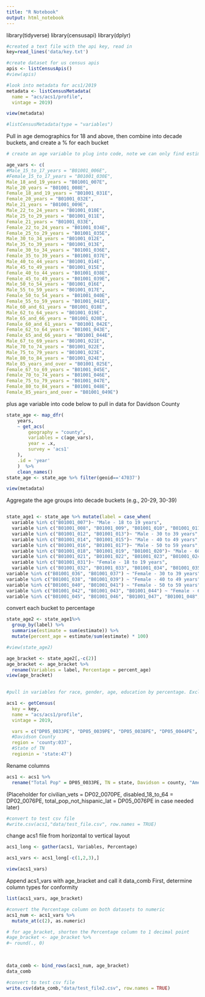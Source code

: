 ```yaml
---
title: "R Notebook"
output: html_notebook
---
```



library(tidyverse)
library(censusapi)
library(dplyr)

```r
#created a text file with the api key, read in
key=read_lines('data/key.txt')
```
```r
#create dataset for us census apis
apis <- listCensusApis()
#view(apis)
```
```r
#look into metadata for acs1/2019
metadata <- listCensusMetadata(
  name = "acs/acs1/profile",
  vintage = 2019)
```


```r
view(metadata)
```
```r
#listCensusMetadata(type = "variables")
```

Pull in age demographics for 18 and above, then combine into decade buckets, and create a % for each bucket
```r

# create an age variable to plug into code, note we can only find estimates and not percentages for age & sex

age_vars <- c(
#Male_15_to_17_years = "B01001_006E",
#Female_15_to_17_years = "B01001_030E",
Male_18_and_19_years = "B01001_007E",
Male_20_years = "B01001_008E",
Female_18_and_19_years = "B01001_031E",
Female_20_years = "B01001_032E",
Male_21_years = "B01001_009E",
Male_22_to_24_years = "B01001_010E",
Male_25_to_29_years = "B01001_011E",
Female_21_years = "B01001_033E",
Female_22_to_24_years = "B01001_034E",
Female_25_to_29_years = "B01001_035E",
Male_30_to_34_years = "B01001_012E",
Male_35_to_39_years = "B01001_013E",
Female_30_to_34_years = "B01001_036E",
Female_35_to_39_years = "B01001_037E",
Male_40_to_44_years = "B01001_014E",
Male_45_to_49_years = "B01001_015E",
Female_40_to_44_years = "B01001_038E",
Female_45_to_49_years = "B01001_039E",
Male_50_to_54_years = "B01001_016E",
Male_55_to_59_years = "B01001_017E",
Female_50_to_54_years = "B01001_040E",
Female_55_to_59_years = "B01001_041E",
Male_60_and_61_years = "B01001_018E",
Male_62_to_64_years = "B01001_019E",
Male_65_and_66_years = "B01001_020E",
Female_60_and_61_years = "B01001_042E",
Female_62_to_64_years = "B01001_043E",
Female_65_and_66_years = "B01001_044E",
Male_67_to_69_years = "B01001_021E",
Male_70_to_74_years = "B01001_022E",
Male_75_to_79_years = "B01001_023E",
Male_80_to_84_years = "B01001_024E",
Male_85_years_and_over = "B01001_025E",
Female_67_to_69_years = "B01001_045E",
Female_70_to_74_years = "B01001_046E",
Female_75_to_79_years = "B01001_047E",
Female_80_to_84_years = "B01001_048E",
Female_85_years_and_over = "B01001_049E")


```
plus age variable into code below to pull in data for Davidson County
```r
state_age <- map_dfr(
    years,
    ~ get_acs(
        geography = "county",
        variables = c(age_vars),
        year = .x,
        survey = 'acs1'
    ),
    .id = 'year'
    )  %>% 
    clean_names()
state_age <- state_age %>% filter(geoid=='47037')

view(metadata)
```

Aggregate the age groups into decade buckets (e.g., 20-29, 30-39) 
```r
```
```r
state_age1 <- state_age %>% mutate(label = case_when(
  variable %in% c("B01001_007")~ "Male - 18 to 19 years",
  variable %in% c("B01001_008", "B01001_009", "B01001_010", "B01001_011")~ "Male - 20 to 29 years",
  variable %in% c("B01001_012", "B01001_013")~ "Male - 30 to 39 years",
  variable %in% c("B01001_014", "B01001_015")~ "Male - 40 to 49 years",
  variable %in% c("B01001_016", "B01001_017")~ "Male - 50 to 59 years",
  variable %in% c("B01001_018", "B01001_019", "B01001_020")~ "Male - 60 to 66 years",
  variable %in% c("B01001_021", "B01001_022", "B01001_023", "B01001_024", "B01001_025")~ "Male - 67 and over", 
  variable %in% c("B01001_031")~ "Female - 18 to 19 years",
  variable %in% c("B01001_032", "B01001_033", "B01001_034", "B01001_035")~ "Female - 20 to 29 years",
variable %in% c("B01001_036", "B01001_037") ~ "Female - 30 to 39 years",
variable %in% c("B01001_038", "B01001_039") ~ "Female - 40 to 49 years",
variable %in% c("B01001_040", "B01001_041") ~ "Female - 50 to 59 years",
variable %in% c("B01001_042", "B01001_043", "B01001_044") ~ "Female - 60 to 66 years",
variable %in% c("B01001_045", "B01001_046", "B01001_047", "B01001_048", "B01001_049") ~ "Female - 67 and over"))


```
convert each bucket to percentage 
```r
state_age2 <- state_age1%>% 
  group_by(label) %>% 
  summarise(estimate = sum(estimate)) %>% 
  mutate(percent_age = estimate/sum(estimate) * 100)

#view(state_age2)


```


```r
age_bracket <- state_age2[,-c(2)]
age_bracket <- age_bracket %>% 
  rename(Variables = label, Percentage = percent_age)
view(age_bracket)
 
```

```r
#pull in variables for race, gender, age, education by percentage. Exclude #disability, veteran, sexual orientation (diff data source for sex orient)

acs1 <- getCensus(
  key = key,
  name = "acs/acs1/profile", 
  vintage = 2019,

  vars = c("DP05_0033PE", "DP05_0039PE", "DP05_0038PE", "DP05_0044PE", "DP05_0052PE","DP05_0037PE", "DP05_0035PE", "DP05_0027PE", "DP05_0026PE", "DP05_0071PE", "DP02_0060PE", "DP02_0067PE", "DP02_0063PE", "DP02_0064PE", "DP02_0065PE", "DP02_0066PE", "DP05_0057PE"),
  #Davidson County
  region = 'county:037', 
  #State of TN
  regionin = 'state:47') 

```
Rename columns
```r
acs1 <- acs1 %>% 
  rename("Total Pop" = DP05_0033PE, TN = state, Davidson = county, "American Indian and Alaska Native" = DP05_0039PE, Asian = DP05_0044PE, "Black or African American" = DP05_0038PE, "Native Hawaiian and Other Pacific Islander" = DP05_0052PE, "White Alone" = DP05_0037PE, "Hispanic or Latino" = DP05_0071PE, "Two or more races" = DP05_0035PE, "Male - 18 and over" = DP05_0026PE, "Female - 18 and over" = DP05_0027PE, "Less than 9th Grade" = DP02_0060PE, "High school graduate (includes equivalency)" = DP02_0067PE, "Some college, no degree" = DP02_0063PE, "Associate's degree" = DP02_0064PE, "Bachelor's degree" = DP02_0065PE, "Graduate/Professional Degree" = DP02_0066PE, "Other Race" = DP05_0057PE)
```
(Placeholder for civilian_vets = DP02_0070PE, disabled_18_to_64 = DP02_0076PE, total_pop_not_hispanic_lat = DP05_0076PE in case needed later)

```r
#convert to test csv file
#write.csv(acs1,"data/test_file.csv", row.names = TRUE)
```
change acs1 file from horizontal to vertical layout

```r
acs1_long <- gather(acs1, Variables, Percentage)

```
```r
acs1_vars <- acs1_long[-c(1,2,3),]
```
```r
view(acs1_vars)
```
Append acs1_vars with age_bracket and call it data_comb
First, determine column types for conformity
```r
list(acs1_vars, age_bracket)
```
```r
#convert the Percentage column on both datasets to numeric
acs1_num <- acs1_vars %>% 
  mutate_at(c(2), as.numeric)

```

```r
# for age_bracket, shorten the Percentage column to 1 decimal point
#age_bracket <- age_bracket %>% 
#~ round(., 0)
  
  
```


```r
data_comb <- bind_rows(acs1_num, age_bracket)
data_comb
```
```r
#convert to test csv file
write.csv(data_comb,"data/test_file2.csv", row.names = TRUE)
```

